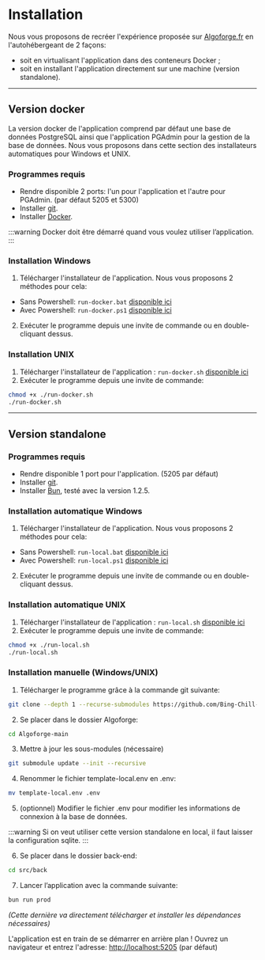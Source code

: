# Installation

Nous vous proposons de recréer l'expérience proposée sur [Algoforge.fr](https://algoforge.fr) en l'autohébergeant de 2 façons:
- soit en virtualisant l'application dans des conteneurs Docker ;
- soit en installant l'application directement sur une machine (version standalone).

---

## Version docker

La version docker de l'application comprend par défaut une base de données PostgreSQL ainsi que l'application PGAdmin pour la gestion de la base de données. Nous vous proposons dans cette section des installateurs automatiques pour Windows et UNIX.

### Programmes requis

- Rendre disponible 2 ports: l'un pour l'application et l'autre pour PGAdmin. (par défaut 5205 et 5300)
- Installer [git](https://git-scm.com/downloads).
- Installer [Docker](https://docker.com).

:::warning
Docker doit être démarré quand vous voulez utiliser l’application.
:::

### Installation Windows

1. Télécharger l'installateur de l'application. Nous vous proposons 2 méthodes pour cela:

- Sans Powershell: `run-docker.bat` [disponible ici](https://github.com/Bing-Chill-inc/Algoforge-main/blob/main/run-docker.bat)
- Avec Powershell: `run-docker.ps1` [disponible ici](https://github.com/Bing-Chill-inc/Algoforge-main/blob/main/run-docker.ps1)

2. Exécuter le programme depuis une invite de commande ou en double-cliquant dessus.

### Installation UNIX

1. Télécharger l'installateur de l'application : `run-docker.sh` [disponible ici](https://github.com/Bing-Chill-inc/Algoforge-main/blob/main/run-docker.sh)
2. Exécuter le programme depuis une invite de commande:

```bash
chmod +x ./run-docker.sh
./run-docker.sh
```

---

## Version standalone

### Programmes requis

- Rendre disponible 1 port pour l'application. (5205 par défaut)
- Installer [git](https://git-scm.com/downloads).
- Installer [Bun](https://bun.sh), testé avec la version 1.2.5.

### Installation automatique Windows

1. Télécharger l'installateur de l'application. Nous vous proposons 2 méthodes pour cela:

- Sans Powershell: `run-local.bat` [disponible ici](https://github.com/Bing-Chill-inc/Algoforge-main/blob/main/run-local.bat)
- Avec Powershell: `run-local.ps1` [disponible ici](https://github.com/Bing-Chill-inc/Algoforge-main/blob/main/run-local.ps1)

2. Exécuter le programme depuis une invite de commande ou en double-cliquant dessus.

### Installation automatique UNIX

1. Télécharger l'installateur de l'application : `run-local.sh` [disponible ici](https://github.com/Bing-Chill-inc/Algoforge-main/blob/main/run-local.sh)
2. Exécuter le programme depuis une invite de commande:

```bash
chmod +x ./run-local.sh
./run-local.sh
```

### Installation manuelle (Windows/UNIX)

1. Télécharger le programme grâce à la commande git suivante:

```bash
git clone --depth 1 --recurse-submodules https://github.com/Bing-Chill-inc/Algoforge-main.git
```

2. Se placer dans le dossier Algoforge:

```bash
cd Algoforge-main
```

3. Mettre à jour les sous-modules (nécessaire)

```bash
git submodule update --init --recursive
```

4. Renommer le fichier template-local.env en .env:

```bash
mv template-local.env .env
```

5. (optionnel) Modifier le fichier .env pour modifier les informations de connexion à la base de données.

:::warning
Si on veut utiliser cette version standalone en local, il faut laisser la configuration sqlite.
:::

6. Se placer dans le dossier back-end:

```bash
cd src/back
```

7. Lancer l’application avec la commande suivante:

```bash
bun run prod
```

_(Cette dernière va directement télécharger et installer les dépendances nécessaires)_

L'application est en train de se démarrer en arrière plan ! Ouvrez un navigateur et entrez l'adresse: [http://localhost:5205](http://localhost:5205) (par défaut)
